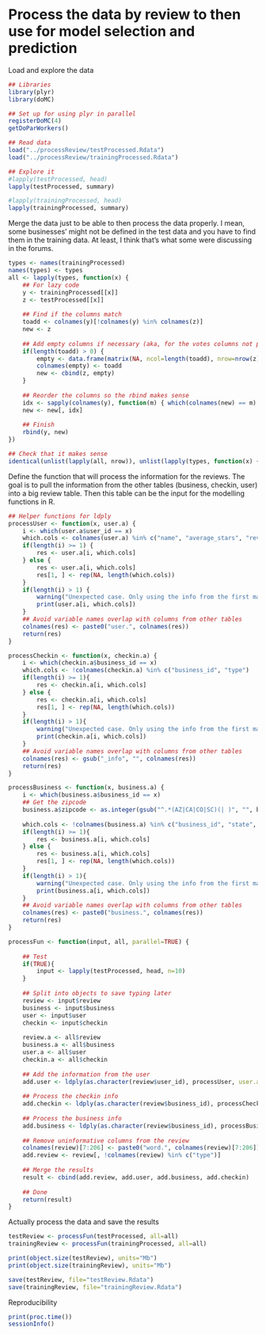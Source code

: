 Process the data by review to then use for model selection and prediction
========================

Load and explore the data
```r
## Libraries
library(plyr)
library(doMC)

## Set up for using plyr in parallel
registerDoMC(4)
getDoParWorkers()

## Read data
load("../processReview/testProcessed.Rdata")
load("../processReview/trainingProcessed.Rdata")

## Explore it
#lapply(testProcessed, head)
lapply(testProcessed, summary)

#lapply(trainingProcessed, head)
lapply(trainingProcessed, summary)
```

Merge the data just to be able to then process the data properly. I mean, some businesses' might not be defined in the test data and you have to find them in the training data. At least, I think that's what some were discussing in the forums.

```r
types <- names(trainingProcessed)
names(types) <- types
all <- lapply(types, function(x) {
	## For lazy code
	y <- trainingProcessed[[x]]
	z <- testProcessed[[x]]
	
	## Find if the columns match
	toadd <- colnames(y)[!colnames(y) %in% colnames(z)]
	new <- z
	
	## Add empty columns if necessary (aka, for the votes columns not present in the test data)
	if(length(toadd) > 0) {
		empty <- data.frame(matrix(NA, ncol=length(toadd), nrow=nrow(z)))
		colnames(empty) <- toadd
		new <- cbind(z, empty)
	}
	
	## Reorder the columns so the rbind makes sense
	idx <- sapply(colnames(y), function(m) { which(colnames(new) == m) })
	new <- new[, idx]
	
	## Finish
	rbind(y, new)
})

## Check that it makes sense
identical(unlist(lapply(all, nrow)), unlist(lapply(types, function(x) { nrow(testProcessed[[x]]) + nrow(trainingProcessed[[x]])})))
```

Define the function that will process the information for the reviews. The goal is to pull the information from the other tables (business, checkin, user) into a big review table. Then this table can be the input for the modelling functions in R.

```r
## Helper functions for ldply
processUser <- function(x, user.a) {
	i <- which(user.a$user_id == x)
	which.cols <- colnames(user.a) %in% c("name", "average_stars", "review_count")
	if(length(i) >= 1) {
		res <- user.a[i, which.cols]
	} else {
		res <- user.a[i, which.cols]
		res[1, ] <- rep(NA, length(which.cols))
	} 
	if(length(i) > 1) {
		warning("Unexpected case. Only using the info from the first match.")
		print(user.a[i, which.cols])
	}
	## Avoid variable names overlap with columns from other tables
	colnames(res) <- paste0("user.", colnames(res))
	return(res)
}

processCheckin <- function(x, checkin.a) {
	i <- which(checkin.a$business_id == x)
	which.cols <- !colnames(checkin.a) %in% c("business_id", "type")
	if(length(i) >= 1){
		res <- checkin.a[i, which.cols]
	} else {
		res <- checkin.a[i, which.cols]
		res[1, ] <- rep(NA, length(which.cols))
	}
	if(length(i) > 1){
		warning("Unexpected case. Only using the info from the first match.")
		print(checkin.a[i, which.cols])
	}
	## Avoid variable names overlap with columns from other tables
	colnames(res) <- gsub("_info", "", colnames(res))
	return(res)
}

processBusiness <- function(x, business.a) {
	i <- which(business.a$business_id == x)
	## Get the zipcode
	business.a$zipcode <- as.integer(gsub("^.*(AZ|CA|CO|SC)(| )", "", business.a$full_address))
	
	which.cols <- !colnames(business.a) %in% c("business_id", "state", "type", "full_address", "neighborhoods", "name")
	if(length(i) >= 1){
		res <- business.a[i, which.cols]
	} else {
		res <- business.a[i, which.cols]
		res[1, ] <- rep(NA, length(which.cols))
	}
	if(length(i) > 1){
		warning("Unexpected case. Only using the info from the first match.")
		print(business.a[i, which.cols])
	}
	## Avoid variable names overlap with columns from other tables
	colnames(res) <- paste0("business.", colnames(res))
	return(res)
}

processFun <- function(input, all, parallel=TRUE) {
	
	## Test
	if(TRUE){
		input <- lapply(testProcessed, head, n=10)
	}
	
	## Split into objects to save typing later
	review <- input$review
	business <- input$business
	user <- input$user
	checkin <- input$checkin
	
	review.a <- all$review
	business.a <- all$business
	user.a <- all$user
	checkin.a <- all$checkin
	
	## Add the information from the user
	add.user <- ldply(as.character(review$user_id), processUser, user.a=user.a, .parallel=parallel)
	
	## Process the checkin info
	add.checkin <- ldply(as.character(review$business_id), processCheckin, checkin.a=checkin.a, .parallel=parallel)
	
	## Process the business info
	add.business <- ldply(as.character(review$business_id), processBusiness, business.a=business.a, .parallel=parallel)
	
	## Remove uninformative columns from the review
	colnames(review)[7:206] <- paste0("word.", colnames(review)[7:206])
	add.review <- review[, !colnames(review) %in% c("type")]
	
	## Merge the results
	result <- cbind(add.review, add.user, add.business, add.checkin)
	
	## Done
	return(result)
}
```

Actually process the data and save the results
```r
testReview <- processFun(testProcessed, all=all)
trainingReview <- processFun(trainingProcessed, all=all)

print(object.size(testReview), units="Mb")
print(object.size(trainingReview), units="Mb")

save(testReview, file="testReview.Rdata")
save(trainingReview, file="trainingReview.Rdata")
```


Reproducibility
```r
print(proc.time())
sessionInfo()
```
